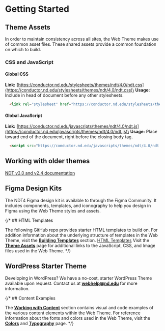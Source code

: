 
<Meta title="Getting Started" />

# Getting Started

## Theme Assets

In order to maintain consistency across all sites, the Web Theme makes use of common asset files. These shared assets provide a common foundation on which to build.

### CSS and JavaScript

#### Global CSS
**Link:** [https://conductor.nd.edu/stylesheets/themes/ndt/4.0/ndt.css](https://conductor.nd.edu/stylesheets/themes/ndt/4.0/ndt.css)\
**Usage:** Include in head of document before any other stylesheets.

```html
  <link rel="stylesheet" href="https://conductor.nd.edu/stylesheets/themes/ndt/4.0/ndt.css">
```

#### Global JavaScript
**Link:** [https://conductor.nd.edu/javascripts/themes/ndt/4.0/ndt.js](https://conductor.nd.edu/javascripts/themes/ndt/4.0/ndt.js)\
**Usage:** Place toward end of the document, right before the closing body tag.

```html
  <script src="https://conductor.nd.edu/javascripts/themes/ndt/4.0/ndt.js"></script>
```

## Working with older themes

[NDT v3.0 and v2.4 documentation](https://github.com/ndwebgroup/webtheme)

## Figma Design Kits
The NDT4 Figma design kit is available to through the Figma Community. It includes components, templates, and iconography to help you design in Figma using the Web Theme styles and assets.

{/* ## HTML Templates

The following GitHub repo provides starter HTML templates to build on. For addition information about the underlying structure of templates in the Web Theme, visit the **[Building Templates](/v4/templates/)** section.
[HTML Templates](https://github.com/ndwebgroup/ndt3-html/)
Visit the **[Theme Assets]( v4/assets )** page for additional links to the JavaScript, CSS, and Image files used in the Web Theme. */}

## WordPress Starter Theme

Developing in WordPress? We have a no-cost, starter WordPress Theme available  upon request. Contact us at **[webhelp@nd.edu](mailto:webhelp@nd.edu)** for more information.

{/* ## Content Examples

The **[Working with Content](v4/content)** section contains visual and code examples of the various content elements within the Web Theme.
For reference information about the fonts and colors used in the Web Theme, visit the **[Colors](/docs/foundation-colors--docs/)** and **[Typography](/docs/foundation-typography--docs/)** page. */}